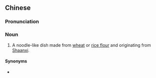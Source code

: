 {{also|凉皮}}
==Chinese==
{{zh-forms|s=凉皮}}
{{wikipedia|lang=zh}}
{{wikipedia|Liangpi}}

===Pronunciation===
{{zh-pron
|m=liángpí,er=y
|c=loeng4 pei4
|cat=n
}}

===Noun===
{{zh-noun}}

# A noodle-like dish made from [[wheat]] or [[rice flour]] and originating from [[Shaanxi]].

====Synonyms====
* {{zh-l|麵皮}}

{{zh-cat|Pasta}}